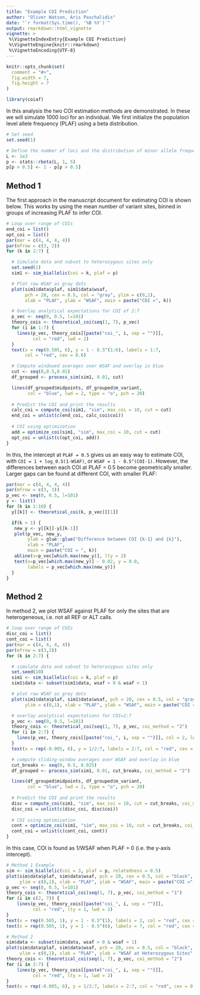 ```yaml
---
title: "Example COI Prediction"
author: "Oliver Watson, Aris Paschalidis"
date: "`r format(Sys.time(), '%B %Y')`"
output: rmarkdown::html_vignette
vignette: >
 %\VignetteIndexEntry{Example COI Prediction}
 %\VignetteEngine{knitr::rmarkdown}
 %\VignetteEncoding{UTF-8}
---
```


```r
knitr::opts_chunk$set(
  comment = "#>",
  fig.width = 7, 
  fig.height = 7
)

library(coiaf)
```

In this analysis the two COI estimation methods are demonstrated. In these we 
will simulate 1000 loci for an individual. We first initialize the population
level allele frequency (PLAF) using a beta distribution.

```r
# Set seed
set.seed(1)

# Define the number of loci and the distribution of minor allele frequencies
L <- 1e3
p <- stats::rbeta(L, 1, 5)
p[p > 0.5] <- 1 - p[p > 0.5]
```


## Method 1

The first approach in the manuscript document for estimating COI is shown below. 
This works by using the mean number of variant sites, binned in groups of 
increasing PLAF to infer COI.

```r
# Loop over range of COIs 
end_coi = list()
opt_coi = list()
par(mar = c(4, 4, 4, 4))
par(mfrow = c(3, 2))
for (k in 2:7) {

  # Simulate data and subset to heterozygous sites only
  set.seed(1)
  sim1 <- sim_biallelic(coi = k, plaf = p)

  # Plot raw WSAF as gray dots
  plot(sim1$data$plaf, sim1$data$wsaf, 
       pch = 20, cex = 0.5, col = "gray", ylim = c(0,1),
       xlab = "PLAF", ylab = "WSAF", main = paste("COI =", k))

  # Overlay analytical expectations for COI of 2:7
  p_vec <- seq(0, 0.5, l=101)
  theory_cois <- theoretical_coi(seq(1, 7), p_vec)
  for (i in 1:7) {
    lines(p_vec, theory_cois[[paste("coi_", i, sep = "")]], 
          col = "red", lwd = 2)
  }
  text(x = rep(0.505, 6), y = 1 - 0.5^(1:6), labels = 1:7, 
       col = "red", cex = 0.6)

  # Compute windowed averages over WSAF and overlay in blue
  cut <- seq(0,0.5,0.01)
  df_grouped <- process_sim(sim1, 0.01, cut)

  lines(df_grouped$midpoints, df_grouped$m_variant, 
        col = "blue", lwd = 2, type = "o", pch = 20)
  
  # Predict the COI and print the results
  calc_coi = compute_coi(sim1, "sim", max_coi = 10, cut = cut)
  end_coi = unlist(c(end_coi, calc_coi$coi))
  
  # COI using optimization
  add = optimize_coi(sim1, "sim", max_coi = 10, cut = cut)
  opt_coi = unlist(c(opt_coi, add))
}
```

In this, the intercept at `PLAF = 0.5` gives us an easy way to estimate COI, 
with `COI = 1 + log_0.5(1-WSAF)`, or `WSAF = 1 - 0.5^(COI-1)`. However, the 
differences between each COI at PLAF = 0.5 become geometrically smaller. Larger 
gaps can be found at different COI, with smaller PLAF:

```r
par(mar = c(4, 4, 4, 4))
par(mfrow = c(3, 3))
p_vec <- seq(0, 0.5, l=101)
y <- list()
for (k in 1:10) {
  y[[k]] <- theoretical_coi(k, p_vec)[[1]]

  if(k > 1) {
   new_y <- y[[k]]-y[[k-1]]
   plot(p_vec, new_y,
        ylab = glue::glue("Difference between COI {k-1} and {k}"),
        xlab = "PLAF",
        main = paste("COI = ", k))
   abline(v=p_vec[which.max(new_y)], lty = 2)
   text(x=p_vec[which.max(new_y)] - 0.02, y = 0.0, 
        labels = p_vec[which.max(new_y)])
  }
}
```

## Method 2

In method 2, we plot WSAF against PLAF for only the sites that are 
heterogeneous, i.e. not all REF or ALT calls. 

```r
# loop over range of COIs
disc_coi = list()
cont_coi = list()
par(mar = c(4, 4, 4, 4))
par(mfrow = c(3,2))
for (k in 2:7) {

  # simulate data and subset to heterozygous sites only
  set.seed(10)
  sim1 <- sim_biallelic(coi = k, plaf = p)
  sim1$data <- subset(sim1$data, wsaf > 0 & wsaf < 1)

  # plot raw WSAF as grey dots
  plot(sim1$data$plaf, sim1$data$wsaf, pch = 20, cex = 0.5, col = "gray", 
       ylim = c(0,1), xlab = "PLAF", ylab = "WSAF", main = paste("COI =", k))

  # overlay analytical expectations for COI=2:7
  p_vec <- seq(0, 0.5, l=101)
  theory_cois <- theoretical_coi(seq(1, 7), p_vec, coi_method = "2")
  for (i in 2:7) {
    lines(p_vec, theory_cois[[paste("coi_", i, sep = "")]], col = 2, lwd = 2)
  }
  text(x = rep(-0.005, 6), y = 1/2:7, labels = 2:7, col = "red", cex = 0.6)

  # compute sliding-window averages over WSAF and overlay in blue
  cut_breaks <- seq(0, 0.5, 0.025)
  df_grouped <- process_sim(sim1, 0.01, cut_breaks, coi_method = "2")

  lines(df_grouped$midpoints, df_grouped$m_variant,
        col = "blue", lwd = 2, type = "o", pch = 20)
  
  # Predict the COI and print the results
  disc = compute_coi(sim1, "sim", max_coi = 10, cut = cut_breaks, coi_method = "2")
  disc_coi = unlist(c(disc_coi, disc$coi))
  
  # COI using optimization
  cont = optimize_coi(sim1, "sim", max_coi = 10, cut = cut_breaks, coi_method = "2", seq_error = 0.01)
  cont_coi = unlist(c(cont_coi, cont))
}
```

In this case, COI is found as 1/WSAF when PLAF = 0 (i.e. the y-axis intercept).

```r
# Method 1 Example
sim <- sim_biallelic(coi = 3, plaf = p, relatedness = 0.5)
plot(sim$data$plaf, sim$data$wsaf, pch = 20, cex = 0.5, col = "black", 
     ylim = c(0,1), xlab = "PLAF", ylab = "WSAF", main = paste("COI =", 3))
p_vec <- seq(0, 0.5, l=101)
theory_cois <- theoretical_coi(seq(1, 7), p_vec, coi_method = "1")
for (i in c(2, 7)) {
    lines(p_vec, theory_cois[[paste("coi_", i, sep = "")]], 
          col = "red", lty = 1, lwd = 2)
}
text(x = rep(0.505, 1), y = 1 - 0.5^(1), labels = 2, col = "red", cex = 0.6)
text(x = rep(0.505, 1), y = 1 - 0.5^(6), labels = 7, col = "red", cex = 0.6)

# Method 2
sim$data <- subset(sim$data, wsaf > 0 & wsaf < 1)
plot(sim$data$plaf, sim$data$wsaf, pch = 20, cex = 0.5, col = "black", 
     ylim = c(0,1), xlab = "PLAF", ylab = "WSAF at Heterozygous Sites", main = paste("COI =", 3))
theory_cois <- theoretical_coi(seq(1, 7), p_vec, coi_method = "2")
for (i in 2:7) {
    lines(p_vec, theory_cois[[paste("coi_", i, sep = "")]], 
          col = "red", lty = 1, lwd = 2)
}
text(x = rep(-0.005, 6), y = 1/2:7, labels = 2:7, col = "red", cex = 0.6)
```


